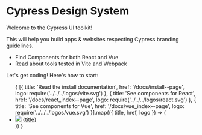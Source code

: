 
<Meta
  title="Get Started"
/>

# Cypress Design System

<p className="text-2xl max-w-200">
  Welcome to the Cypress UI toolkit!
</p>
<p className="text-2xl max-w-250">
  This will help you build apps & websites respecting Cypress branding guidelines.<br/>
  <ul>
    <li className="text-2xl">Find Components for both React and Vue</li>
    <li className="text-2xl">Read about tools tested in Vite and Webpack</li>
  </ul>
  Let's get coding! Here's how to start:
</p>

<ul className="list-none p-0 flex flex-col gap-4 my-10 max-w-200">
  {
    [{
      title: 'Read the install documentation',
      href: '/docs/install--page',
      logo: require('../../../logos/vite.svg')
    },
    {
      title: 'See components for React',
      href: '/docs/react_index--page',
      logo: require('../../../logos/react.svg')
    },
    {
      title: 'See components for Vue',
      href: '/docs/vue_index--page',
      logo: require('../../../logos/vue.svg')
    }].map(({ title, href, logo }) => (
      <li>
        <a className="text-2xl block p-4 border border-gray-200 rounded flex items-center bg-white hover:bg-jade-50 transition" href={href}>
          <img src={logo} className="w-8 m-4"/>
          <span className="flex-1">{title}</span>
        </a>
      </li>
    ))
  }
</ul>

